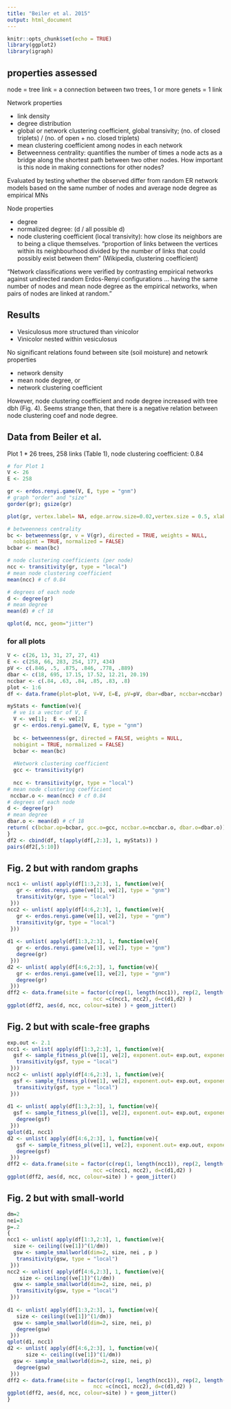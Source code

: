 ```yaml
---
title: "Beiler et al. 2015"
output: html_document
---
```


```r
knitr::opts_chunk$set(echo = TRUE)
library(ggplot2)
library(igraph)
```

## properties assessed
node = tree
link = a connection between two trees, 1 or more genets = 1 link 


Network properties

* link density
* degree distribution
* global or network clustering coefficient, global transivity; (no. of closed triplets) / (no. of open + no. closed triplets)
* mean clustering coefficient among nodes in each network
* Betweenness centrality: quantifies the number of times a node acts as a bridge along the shortest path between two other nodes. How important is this node in making connections for other nodes?

Evaluated by testing whether the observed differ from random ER network models based on the same number of nodes and average node degree as empirical MNs


Node properties

* degree
* normalized degree: (d / all possible d)
* node clustering coefficient (local transivity): how close its neighbors are to being a clique themselves. "proportion of links between the vertices within its neighbourhood divided by the number of links that could possibly exist between them" (Wikipedia, clustering coefficient) 


"Network classifications were verified by contrasting empirical networks against undirected random Erdos-Renyi configurations ... having the same number of nodes and mean node degree as the empirical networks, when pairs of nodes are linked at random." 


## Results 

* Vesiculosus more structured than vinicolor
* Vinicolor nested within vesiculosus

No significant relations found between site (soil moisture) and netowrk properties

* network density
* mean node degree, or
* network clustering coefficient 

However, node clustering coefficient and node degree increased with tree dbh (Fig. 4). Seems strange then, that there is a negative relation between node clustering coef and node degree. 


## Data from Beiler et al.

Plot 1
* 26 trees, 258 links (Table 1), node clustering coefficient: 0.84

```r
# for Plot 1
V <- 26
E <- 258

gr <- erdos.renyi.game(V, E, type = "gnm")
# graph "order" and "size"
gorder(gr); gsize(gr)

plot(gr, vertex.label= NA, edge.arrow.size=0.02,vertex.size = 0.5, xlab = "Random Network: G(V,E) model")
```

```r
# betweenness centrality
bc <- betweenness(gr, v = V(gr), directed = TRUE, weights = NULL,
  nobigint = TRUE, normalized = FALSE)
bcbar <- mean(bc)

# node clustering coefficients (per node)
ncc <- transitivity(gr, type = "local")
# mean node clustering coefficient
mean(ncc) # cf 0.84

# degrees of each node
d <- degree(gr)
# mean degree
mean(d) # cf 18

qplot(d, ncc, geom="jitter")
```

### for all plots

```r
V <- c(26, 13, 31, 27, 27, 41)
E <- c(258, 66, 283, 254, 177, 434)
pV <- c(.846, .5, .875, .846, .778, .889)
dbar <- c(18, 695, 17.15, 17.52, 12.21, 20.19)
nccbar <- c(.84, .63, .84, .85, .83, .8)
plot <- 1:6
df <- data.frame(plot=plot, V=V, E=E, pV=pV, dbar=dbar, nccbar=nccbar)

myStats <- function(ve){
  # ve is a vector of V, E
  V <- ve[1];  E <- ve[2]
  gr <- erdos.renyi.game(V, E, type = "gnm")
  
  bc <- betweenness(gr, directed = FALSE, weights = NULL,
  nobigint = TRUE, normalized = FALSE)
  bcbar <- mean(bc)
  
  #Network clustering coefficient
  gcc <- transitivity(gr)
  
  ncc <- transitivity(gr, type = "local")
# mean node clustering coefficient
 nccbar.o <- mean(ncc) # cf 0.84
# degrees of each node
d <- degree(gr)
# mean degree
dbar.o <- mean(d) # cf 18
return( c(bcbar.op=bcbar, gcc.o=gcc, nccbar.o=nccbar.o, dbar.o=dbar.o))
}
df2 <- cbind(df, t(apply(df[,2:3], 1, myStats)) )
pairs(df2[,5:10])
```
## Fig. 2 but with random graphs
```r


ncc1 <- unlist( apply(df[1:3,2:3], 1, function(ve){
   gr <- erdos.renyi.game(ve[1], ve[2], type = "gnm")
   transitivity(gr, type = "local")
 }))
ncc2 <- unlist( apply(df[4:6,2:3], 1, function(ve){
   gr <- erdos.renyi.game(ve[1], ve[2], type = "gnm")
   transitivity(gr, type = "local")
 }))
 
d1 <- unlist( apply(df[1:3,2:3], 1, function(ve){
   gr <- erdos.renyi.game(ve[1], ve[2], type = "gnm")
   degree(gr)
 }))
d2 <- unlist( apply(df[4:6,2:3], 1, function(ve){
   gr <- erdos.renyi.game(ve[1], ve[2], type = "gnm")
   degree(gr)
 }))
dff2 <- data.frame(site = factor(c(rep(1, length(ncc1)), rep(2, length(ncc2)))),
                            ncc =c(ncc1, ncc2), d=c(d1,d2) )
ggplot(dff2, aes(d, ncc, colour=site) ) + geom_jitter()
```

## Fig. 2 but with scale-free graphs
```r

exp.out <- 2.1
ncc1 <- unlist( apply(df[1:3,2:3], 1, function(ve){
  gsf <- sample_fitness_pl(ve[1], ve[2], exponent.out= exp.out, exponent.in = -1, loops = FALSE, multiple = FALSE, finite.size.correction = TRUE)
   transitivity(gsf, type = "local")
 }))
ncc2 <- unlist( apply(df[4:6,2:3], 1, function(ve){
  gsf <- sample_fitness_pl(ve[1], ve[2], exponent.out= exp.out, exponent.in = -1, loops = FALSE, multiple = FALSE, finite.size.correction = TRUE)
   transitivity(gsf, type = "local")
 }))
 
d1 <- unlist( apply(df[1:3,2:3], 1, function(ve){
  gsf <- sample_fitness_pl(ve[1], ve[2], exponent.out= exp.out, exponent.in = -1, loops = FALSE, multiple = FALSE, finite.size.correction = TRUE)
   degree(gsf)
 }))
qplot(d1, ncc1)
d2 <- unlist( apply(df[4:6,2:3], 1, function(ve){
   gsf <- sample_fitness_pl(ve[1], ve[2], exponent.out= exp.out, exponent.in = -1, loops = FALSE, multiple = FALSE, finite.size.correction = TRUE)
   degree(gsf)
 }))
dff2 <- data.frame(site = factor(c(rep(1, length(ncc1)), rep(2, length(ncc2)))),
                            ncc =c(ncc1, ncc2), d=c(d1,d2) )
ggplot(dff2, aes(d, ncc, colour=site) ) + geom_jitter()
```

## Fig. 2 but with small-world
```r
dm=2
nei=3
p=.2
{
ncc1 <- unlist( apply(df[1:3,2:3], 1, function(ve){
  size <- ceiling((ve[1])^(1/dm))
  gsw <- sample_smallworld(dim=2, size, nei , p )
   transitivity(gsw, type = "local")
 }))
ncc2 <- unlist( apply(df[4:6,2:3], 1, function(ve){
    size <- ceiling((ve[1])^(1/dm))
  gsw <- sample_smallworld(dim=2, size, nei, p)
   transitivity(gsw, type = "local")
 }))
 
d1 <- unlist( apply(df[1:3,2:3], 1, function(ve){
   size <- ceiling((ve[1])^(1/dm))
  gsw <- sample_smallworld(dim=2, size, nei, p)
   degree(gsw)
 }))
qplot(d1, ncc1)
d2 <- unlist( apply(df[4:6,2:3], 1, function(ve){
      size <- ceiling((ve[1])^(1/dm))
  gsw <- sample_smallworld(dim=2, size, nei, p)
   degree(gsw)
 }))
dff2 <- data.frame(site = factor(c(rep(1, length(ncc1)), rep(2, length(ncc2)))),
                            ncc =c(ncc1, ncc2), d=c(d1,d2) )
ggplot(dff2, aes(d, ncc, colour=site) ) + geom_jitter()
}
```